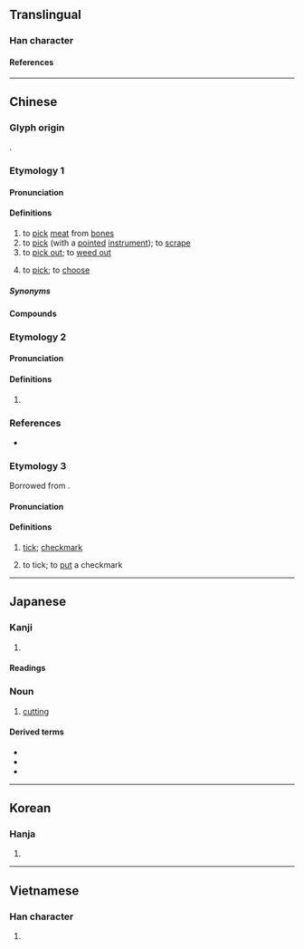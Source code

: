 {{character info}}
==Translingual==

===Han character===
{{Han char|rn=18|rad=刀|as=08|sn=10|four=62200|canj=AHLN|ids=⿰易刂}}

====References====
{{Han ref|kx=0140.350|dkj=02031|dj=0320.080|hdz=10344.060|uh=5254}}

----

==Chinese==

===Glyph origin===
{{Han etym}}
{{Han compound|易|刀|ls=psc|c1=p|c2=s|t2=knife}}.

===Etymology 1===
{{zh-forms|ss=𰄝}}

====Pronunciation====
{{zh-pron
|m=tī,tì,2nb=nonstandard or dialectal
|m-s=ti2/ti1
|c=tik1
|c-t=tet2
|g=tit6
|h=pfs=thit;gd=tid5
|j=tieh4
|mb=tĭ
|md=ték
|mn=thak/xm,zz,tw:thek/qz:thiak
|mn_note=thak - vernacular; thek/thiak - literary
|mn-t=tag4/têg4
|mn-t_note=tag4 - vernacular; têg4 - literary
|w=4thiq
|x=ti6
|mc=y
|oc=1,y
|cat=v
}}

====Definitions====
{{zh-hanzi}}

# to [[pick]] [[meat]] from [[bone]]s
# to [[pick]] (with a [[pointed]] [[instrument]]); to [[scrape]]
# to [[pick out]]; to [[weed out]]
# {{lb|zh|dialectal}} to [[pick]]; to [[choose]]

=====Synonyms=====
{{zh-dial|選}}

====Compounds====
{{zh-der|刳剔|剔團圓|剔團圞|剔子|剔帚|剔抉|剔抽禿刷|剔抽禿揣|剔撥|剔牙|剔犀|剔留禿魯|剔紅|剔莊貨|剔蠍撩蜂|剔豎|剔透|剔透玲瓏|剔除|剔騰|剔齒纖|剝皮剔骨|抉剔|挑剔|搜剔|搜根剔齒|晶瑩剔透|柳眉剔豎|爬梳剔抉|爬羅剔抉|玲瓏剔透|興利剔弊|剔手邊}}

===Etymology 2===
{{zh-forms}}

====Pronunciation====
{{zh-pron
|m=tì
|c=tai3
|oc=2,n
|cat=v
}}

====Definitions====
{{zh-hanzi}}
# {{zh-alt-form|剃|to [[shave]]}}

===References===
* {{R:yue:Hanzi}}

===Etymology 3===
Borrowed from {{bor|yue|en|tick}}.

====Pronunciation====
{{zh-pron
|c=tik1
|cat=v,n
}}

====Definitions====
{{zh-hanzi}}

# {{lb|zh|Cantonese}} [[tick]]; [[checkmark]]
# {{lb|zh|Cantonese}} to tick; to [[put]] a checkmark

----

==Japanese==

===Kanji===
{{ja-kanji|grade=|rs=刀08}}

# {{rfdef|ja|sort=刀08}}

====Readings====
{{ja-readings
|on=てき, てい
|kun=えぐる, そる
}}

===Noun===
{{ja-noun|てき}}

# [[cutting]]

====Derived terms====
{{der-top}}
* {{ja-r|剔%出|てき%しゅつ}}
* {{ja-r|剔%除|てき%じょ}}
* {{ja-r|剔%抉|てっ%けつ}}
{{der-bottom}}

----

==Korean==

===Hanja===
{{ko-hanja|척}}

# {{rfdef|ko|sort=刀08}}

----

==Vietnamese==

===Han character===
{{vi-readings|reading=[[dịch]], [[tích]]|rs=刀08}}

# {{rfdef|vi|sort=刀08}}